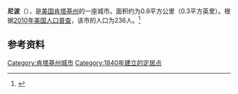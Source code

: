 {{Infobox City 
|chinese_name = 尼波
|official_name = Nebo
|image_flag = 
|image_seal = 
|image_skyline = 
|image_map = KYMap-doton-Nebo.PNG
|map_caption =
|subdivision_type = [[國家|國家]]
|subdivision_name = {{USA}}
|leader_title = 
|leader_name = 
|subdivision_type1 = [[美國行政區劃|州]]
|subdivision_name1 = [[肯塔基州|肯塔基州]]
|subdivision_type2 = [[肯塔基州行政区划|县]]
|subdivision_name2 = Hopkins
|found_date = 
|area_total = 0.8
|area_land = 
|area_water = 
|population_as_of = 2010
|population_total = 236
|population_density = 
|timezone = 
|utc_offset = 
|timezone_DST = 
|utc_offset_DST = 
}}

'''尼波'''（{{lang-en|Nebo}}），是[[美国|美国]][[肯塔基州|肯塔基州]]的一座城市。面积约为0.8平方公里（0.3平方英里）。根据[[2010年美国人口普查|2010年美国人口普查]]，该市的人口为236人。<ref name=census>{{cite web |url = http://www.census.gov/prod/www/abs/decennial/ |title = Census of Population and Housing |publisher = U.S. Census Bureau |accessdate = November 18, 2011 |archive-url = https://web.archive.org/web/20060208103743/http://www.census.gov/prod/www/abs/decennial/ |archive-date = 2006-02-08 |dead-url = yes }}</ref>

== 参考资料 ==
{{reflist}}

[[Category:肯塔基州城市|Category:肯塔基州城市]]
[[Category:1840年建立的定居点|Category:1840年建立的定居点]]


{{Kentucky-stub}}